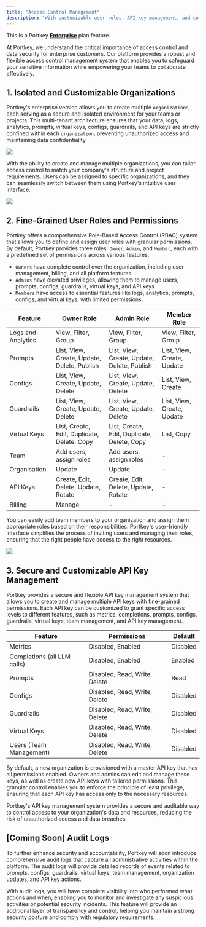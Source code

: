 ```yaml
---
title: "Access Control Management"
description: "With customizable user roles, API key management, and comprehensive audit logs, Portkey provides the flexibility and control needed to ensure secure collaboration & maintain a strong security posture"
---
```


<Check>

  This is a Portkey [**Enterprise**](https://portkey.ai/docs/product/enterprise-offering) plan feature.
</Check>

At Portkey, we understand the critical importance of access control and data security for enterprise customers. Our platform provides a robust and flexible access control management system that enables you to safeguard your sensitive information while empowering your teams to collaborate effectively.

## 1\. Isolated and Customizable Organizations

Portkey's enterprise version allows you to create multiple `organizations`, each serving as a secure and isolated environment for your teams or projects. This multi-tenant architecture ensures that your data, logs, analytics, prompts, virtual keys, configs, guardrails, and API keys are strictly confined within each `organization`, preventing unauthorized access and maintaining data confidentiality.

<Frame>
  <img src="/images/guardrails/g8.png"/>
</Frame>

With the ability to create and manage multiple organizations, you can tailor access control to match your company's structure and project requirements. Users can be assigned to specific organizations, and they can seamlessly switch between them using Portkey's intuitive user interface.

<Frame caption="Organization switcher on the Portkey UI">
  <img src="/images/guardrails/g9.png"/>
</Frame>

## 2\. Fine-Grained User Roles and Permissions

Portkey offers a comprehensive Role-Based Access Control (RBAC) system that allows you to define and assign user roles with granular permissions. By default, Portkey provides three roles: `Owner`, `Admin`, and `Member`, each with a predefined set of permissions across various features.

* `Owners` have complete control over the organization, including user management, billing, and all platform features.
* `Admins` have elevated privileges, allowing them to manage users, prompts, configs, guardrails, virtual keys, and API keys.
* `Members` have access to essential features like logs, analytics, prompts, configs, and virtual keys, with limited permissions.

| Feature            | Owner Role                                  | Admin Role                                  | Member Role                |
| ------------------ | ------------------------------------------- | ------------------------------------------- | -------------------------- |
| Logs and Analytics | View, Filter, Group                         | View, Filter, Group                         | View, Filter, Group        |
| Prompts            | List, View, Create, Update, Delete, Publish | List, View, Create, Update, Delete, Publish | List, View, Create, Update |
| Configs            | List, View, Create, Update, Delete          | List, View, Create, Update, Delete          | List, View, Create         |
| Guardrails         | List, View, Create, Update, Delete          | List, View, Create, Update, Delete          | List, View, Create, Update |
| Virtual Keys       | List, Create, Edit, Duplicate, Delete, Copy | List, Create, Edit, Duplicate, Delete, Copy | List, Copy                 |
| Team               | Add users, assign roles                     | Add users, assign roles                     | \-                         |
| Organisation       | Update                                      | Update                                      | \-                         |
| API Keys           | Create, Edit, Delete, Update, Rotate        | Create, Edit, Delete, Update, Rotate        | \-                         |
| Billing            | Manage                                      | \-                                          | \-                         |

You can easily add team members to your organization and assign them appropriate roles based on their responsibilities. Portkey's user-friendly interface simplifies the process of inviting users and managing their roles, ensuring that the right people have access to the right resources.

<Frame caption="Team Management on the Portkey UI">
  <img src="/images/guardrails/g10.png"/>
</Frame>

## 3\. Secure and Customizable API Key Management

Portkey provides a secure and flexible API key management system that allows you to create and manage multiple API keys with fine-grained permissions. Each API key can be customized to grant specific access levels to different features, such as metrics, completions, prompts, configs, guardrails, virtual keys, team management, and API key management.

| Feature                     | Permissions                   | Default  |
| --------------------------- | ----------------------------- | -------- |
| Metrics                     | Disabled, Enabled             | Disabled |
| Completions (all LLM calls) | Disabled, Enabled             | Enabled  |
| Prompts                     | Disabled, Read, Write, Delete | Read     |
| Configs                     | Disabled, Read, Write, Delete | Disabled |
| Guardrails                  | Disabled, Read, Write, Delete | Disabled |
| Virtual Keys                | Disabled, Read, Write, Delete | Disabled |
| Users (Team Management)     | Disabled, Read, Write, Delete | Disabled |

By default, a new organization is provisioned with a master API key that has all permissions enabled. Owners and admins can edit and manage these keys, as well as create new API keys with tailored permissions. This granular control enables you to enforce the principle of least privilege, ensuring that each API key has access only to the necessary resources.

Portkey's API key management system provides a secure and auditable way to control access to your organization's data and resources, reducing the risk of unauthorized access and data breaches.

## \[Coming Soon\] Audit Logs

To further enhance security and accountability, Portkey will soon introduce comprehensive audit logs that capture all administrative activities within the platform. The audit logs will provide detailed records of events related to prompts, configs, guardrails, virtual keys, team management, organization updates, and API key actions.

With audit logs, you will have complete visibility into who performed what actions and when, enabling you to monitor and investigate any suspicious activities or potential security incidents. This feature will provide an additional layer of transparency and control, helping you maintain a strong security posture and comply with regulatory requirements.
